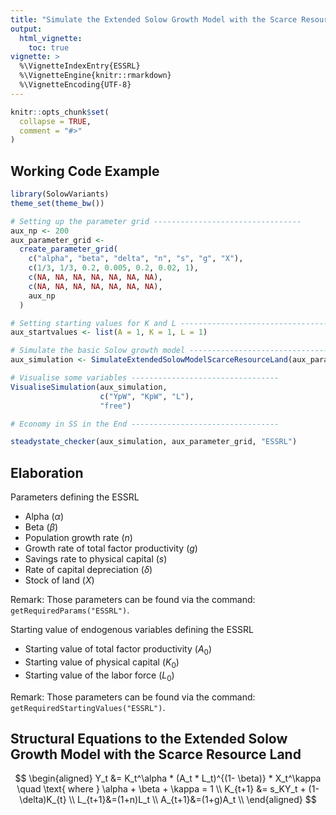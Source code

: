 ```yaml
---
title: "Simulate the Extended Solow Growth Model with the Scarce Resource Land"
output:
  html_vignette:
    toc: true
vignette: >
  %\VignetteIndexEntry{ESSRL}
  %\VignetteEngine{knitr::rmarkdown}
  %\VignetteEncoding{UTF-8}
---
```


```r
knitr::opts_chunk$set(
  collapse = TRUE,
  comment = "#>"
)
```

## Working Code Example
```r
library(SolowVariants)
theme_set(theme_bw())

# Setting up the parameter grid ---------------------------------
aux_np <- 200
aux_parameter_grid <-
  create_parameter_grid(
    c("alpha", "beta", "delta", "n", "s", "g", "X"),
    c(1/3, 1/3, 0.2, 0.005, 0.2, 0.02, 1),
    c(NA, NA, NA, NA, NA, NA, NA),
    c(NA, NA, NA, NA, NA, NA, NA),
    aux_np
  )

# Setting starting values for K and L ---------------------------------
aux_startvalues <- list(A = 1, K = 1, L = 1)

# Simulate the basic Solow growth model ---------------------------------
aux_simulation <- SimulateExtendedSolowModelScarceResourceLand(aux_parameter_grid, aux_np,aux_startvalues)

# Visualise some variables ---------------------------------
VisualiseSimulation(aux_simulation,
                    c("YpW", "KpW", "L"), 
                    "free")

# Economy in SS in the End ---------------------------------

steadystate_checker(aux_simulation, aux_parameter_grid, "ESSRL")

```

## Elaboration
Parameters defining the ESSRL

* Alpha ($\alpha$)
* Beta ($\beta$)
* Population growth rate ($n$)
* Growth rate of total factor productivity ($g$)
* Savings rate to physical capital ($s$)
* Rate of capital depreciation ($\delta$)
* Stock of land ($X$)

Remark: Those parameters can be found via the command: `getRequiredParams("ESSRL")`.

Starting value of endogenous variables defining the ESSRL

* Starting value of total factor productivity ($A_0$)
* Starting value of physical capital ($K_0$)
* Starting value of the labor force ($L_0$)

Remark: Those parameters can be found via the command: `getRequiredStartingValues("ESSRL")`.

## Structural Equations to the Extended Solow Growth Model with the Scarce Resource Land
$$
\begin{aligned}
Y_t &= K_t^\alpha  * (A_t * L_t)^{(1- \beta)} * X_t^\kappa \quad \text{ where } \alpha + \beta + \kappa = 1 \\
K_{t+1} &= s_KY_t + (1-\delta)K_{t} \\
L_{t+1}&=(1+n)L_t \\
A_{t+1}&=(1+g)A_t \\
\end{aligned}
$$
